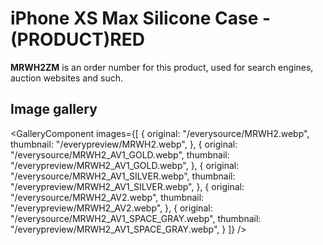 
# iPhone XS Max Silicone Case - (PRODUCT)RED

<Callout type='info' emoji='👉🏻'>**MRWH2ZM** is an order number for this product, used for search engines, auction websites and such.</Callout>

## Image gallery

<GalleryComponent
    images={[
      {
        original: "/everysource/MRWH2.webp",
        thumbnail: "/everypreview/MRWH2.webp",
      },
      {
        original: "/everysource/MRWH2_AV1_GOLD.webp",
        thumbnail: "/everypreview/MRWH2_AV1_GOLD.webp",
      },
      {
        original: "/everysource/MRWH2_AV1_SILVER.webp",
        thumbnail: "/everypreview/MRWH2_AV1_SILVER.webp",
      },
      {
        original: "/everysource/MRWH2_AV2.webp",
        thumbnail: "/everypreview/MRWH2_AV2.webp",
      },
      {
        original: "/everysource/MRWH2_AV1_SPACE_GRAY.webp",
        thumbnail: "/everypreview/MRWH2_AV1_SPACE_GRAY.webp",
      }
    ]}
  />
